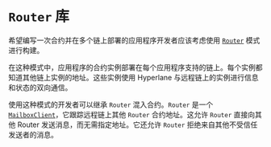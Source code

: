 
# `Router` 库

希望编写一次合约并在多个链上部署的应用程序开发者应该考虑使用 [`Router`](https://github.com/hyperlane-xyz/hyperlane-monorepo/blob/main/solidity/contracts/Router.sol) 模式进行构建。

在这种模式中，应用程序的合约实例部署在每个应用程序支持的链上。每个实例都知道其他链上实例的地址。这些实例使用 Hyperlane 与远程链上的实例进行信息和状态的双向通信。

<RouterDiagram/>

使用这种模式的开发者可以继承 `Router` 混入合约。`Router` 是一个 [`MailboxClient`](./mailboxclient.mdx)，它跟踪远程链上其他 `Router` 合约地址。这允许 `Router` 直接向其他 Router 发送消息，而无需指定地址。它还允许 `Router` 拒绝来自其他不受信任发送者的消息。

```solidity file=<rootDir>/node_modules/@hyperlane-xyz/core/contracts/client/Router.sol
```
